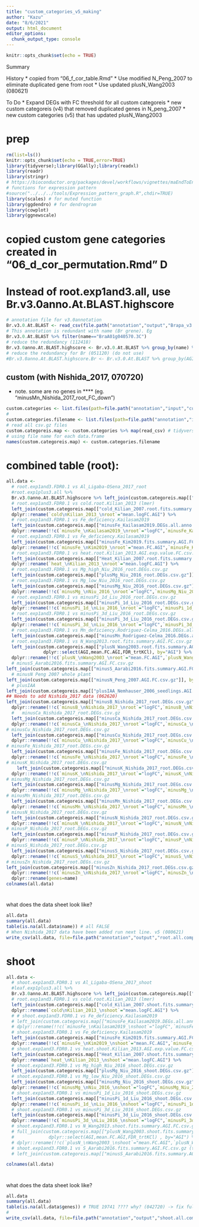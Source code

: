 ```yaml
---
title: "custom_categories_v5_making"
author: "Kazu"
date: "8/6/2021"
output: html_document
editor_options: 
  chunk_output_type: console
---
```


```r
knitr::opts_chunk$set(echo = TRUE)
```

Summary

History
* copied from "06_f_cor_table.Rmd"
* Use modified N_Peng_2007 to eliminate duplicated gene from root
* Use updated plusN_Wang2003 (080621)

To Do
*  Expand DEGs with FC threshold for all custom categoreis
* new custom categoreis (v4) that removed duplicated genes in N_peng_2007
* new custom categories (v5) that has updated plusN_Wang2003

# prep
```r
rm(list=ls())
knitr::opts_chunk$set(echo = TRUE,error=TRUE)
library(tidyverse);library(GGally);library(readxl)
library(readr)
library(stringr)
# https://bioconductor.org/packages/devel/workflows/vignettes/maEndToEnd/inst/doc/MA-Workflow.html
# functions for expression pattern
#source("../../../tools/Expression_pattern_graph.R",chdir=TRUE)
library(scales) # for muted function
library(ggdendro) # for dendrogram
library(cowplot)
library(ggnewscale)
```



# copied custom gene categories created in "06_d_cor_permutation.Rmd" D

# Instead of root.exp1and3.all, use Br.v3.0anno.At.BLAST.highscore
```r
# annotation file for v3.0annotation
Br.v3.0.At.BLAST <- read_csv(file.path("annotation","output","Brapa_v3.0_annotated.csv")) 
# This annotation is redundant with name (Br grene). Eg 
Br.v3.0.At.BLAST %>% filter(name=="BraA01g040570.3C")
# reduce the redundancy (112418)
Br.v3.0anno.At.BLAST.highscore <- Br.v3.0.At.BLAST %>% group_by(name) %>% arrange(desc(score)) %>% dplyr::slice(1)
# reduce the redundancy for Br (051120) (do not use)
#Br.v3.0anno.At.BLAST.highscore.Br <- Br.v3.0.At.BLAST %>% group_by(AGI) %>% arrange(desc(score)) %>% slice(1) #%>% View()
```



## custom (with Nishida_2017, 070720)
* note. some are no genes in **** (eg. "minusMn_Nishida_2017_root_FC_down")
```r
custom.categories <- list.files(path=file.path("annotation","input","custom_categories"),pattern="(FC.csv.gz|FC.WT.csv.gz|DEGs.all.anno.csv.gz|DEGs.all.anno.csv|DEGs.csv.gz|Fe_def_KIM_2019_pnas.1916892116.sd01.csv)",full.names = TRUE) # not working, why??????? 061221
#
custom.categories.filename <- list.files(path=file.path("annotation","input","custom_categories"),pattern="(FC.csv.gz|FC.WT.csv.gz|DEGs.all.anno.csv.gz|DEGs.all.anno.csv|DEGs.csv.gz|Fe_def_KIM_2019_pnas.1916892116.sd01.csv)",full.names = FALSE) # 39 data, 15 publications
# read all csv.gz files
custom.categoreis.map <- custom.categories %>% map(read_csv) # tidyverse (or purr) way of lapply
# using file name for each data.frame
names(custom.categoreis.map) <- custom.categories.filename
```

# combined table (root): 
```r
all.data <-
  # root.exp1and3.FDR0.1 vs Al_Ligaba-OSena_2017_root
  #root.exp1plus3.all %>%
  Br.v3.0anno.At.BLAST.highscore %>% left_join(custom.categoreis.map[["plusAl_Ligaba-OSena_2017_root.DEGs.csv.gz"]] %>% dplyr::select(AGI,logFC,FDR), by="AGI")  %>% dplyr::rename(!!c(`plusAl_\nLigaba-OSena_2017_\nroot`="logFC",`plusAl_Ligaba-OSena_2017_root_FDR`="FDR"))  %>%
  # root.exp1and3.FDR0.1 vs cold.root.Kilian_2013 (lmer)
  left_join(custom.categoreis.map[["cold_Kilian_2007.root.fits.summary.AGI.FC.csv.gz"]] %>% dplyr::select(AGI,mean.logFC.AGI), by="AGI") %>% 
  dplyr::rename(`cold\nKilian_2013_\nroot`="mean.logFC.AGI") %>% 
  # root.exp1and3.FDR0.1 vs Fe_deficiency.Kailasam2019 
  left_join(custom.categoreis.map[["minusFe_Kailasam2019.DEGs.all.anno.csv"]] %>% dplyr::select(AGI,logFC,FDR), by="AGI") %>% 
  dplyr::rename(!!c(`minusFe_\nKailasam2019_\nroot`="logFC",`minusFe_Kailasam2019_root_FDR`="FDR")) %>%
  # root.exp1and3.FDR0.1 vs Fe_deficiency.Kailasam2019 
  left_join(custom.categoreis.map[["minusFe_Kim2019.fits.summary.AGI.FC.WT.csv.gz"]] %>% dplyr::select(AGI,mean.FC.AGI,`FDR_trtFe-`), by="AGI") %>%
  dplyr::rename(!!c(`minusFe_\nKim2019_\nroot`="mean.FC.AGI",`minusFe_Kim2019_root_FDR`="FDR_trtFe-")) %>%
  # root.exp1and3.FDR0.1 vs heat.root.Kilian_2013.AGI.exp.value.FC.csv.gz (lmer)
  left_join(custom.categoreis.map[["Heat_Kilian_2007.root.fits.summary.AGI.FC.csv.gz"]] %>% dplyr::select(AGI,mean.logFC.AGI), by="AGI") %>% 
  dplyr::rename(`heat_\nKilian_2013_\nroot`="mean.logFC.AGI") %>%
  # root.exp1and3.FDR0.1 vs Mg_high_Niu_2016_root.DEGs.csv.gz
  left_join(custom.categoreis.map[["plusMg_Niu_2016_root.DEGs.csv.gz"]] %>% dplyr::select(AGI,logFC,FDR), by="AGI") %>% dplyr::rename(!!c(`plusMg_\nNiu_2016_\nroot`="logFC",`plusMg_Niu_2016_root_FDR`="FDR")) %>%
  # root.exp1and3.FDR0.1 vs Mg_low_Niu_2016_root.DEGs.csv.gz
  left_join(custom.categoreis.map[["minusMg_Niu_2016_root.DEGs.csv.gz"]] %>% dplyr::select(AGI,logFC,FDR), by="AGI") %>%
  dplyr::rename(!!c(`minusMg_\nNiu_2016_\nroot`="logFC",`minusMg_Niu_2016_root_FDR`="FDR")) %>% #View()
  # root.exp1and3.FDR0.1 vs minusPi_1d_Liu_2016_root.DEGs.csv.gz
  left_join(custom.categoreis.map[["minusPi_1d_Liu_2016_root.DEGs.csv.gz"]] %>% dplyr::select(AGI,logFC,FDR), by="AGI") %>%
  dplyr::rename(!!c(`minusPi_1d_\nLiu_2016_\nroot`="logFC",`minusPi_1d_Liu_2016_root_FDR`="FDR")) %>% #View()
  # root.exp1and3.FDR0.1 vs minusPi_3d_Liu_2016_root.DEGs.csv.gz
  left_join(custom.categoreis.map[["minusPi_3d_Liu_2016_root.DEGs.csv.gz"]] %>% dplyr::select(AGI,logFC,FDR), by="AGI") %>%
  dplyr::rename(!!c(`minusPi_3d_\nLiu_2016_\nroot`="logFC",`minusPi_3d_Liu_2016_root_FDR`="FDR")) %>% #View()
  # root.exp1and3.FDR0.1 vs Mn_deficiency.Rodriguez-Celma_2016.DEGs.all.anno.csv.gz
  left_join(custom.categoreis.map[["minusMn_Rodriguez-Celma_2016.DEGs.all.anno.csv.gz"]] %>% dplyr::select(AGI,logFC,FDR), by="AGI") %>% dplyr::rename(!!c(`minusMn_\nRodriguez-Celma_2016_\nroot`="logFC",`minusMn_Rodriguez-Celma_2016_root_FDR`="FDR")) %>% #View()
  # root.exp1and3.FDR0.1 vs N_Wang2013.root.fits.summary.AGI.FC.csv.gz
  left_join(custom.categoreis.map[["plusN_Wang2003.root.fits.summary.AGI.FC.csv.gz"]] %>%
              dplyr::select(AGI,mean.FC.AGI,FDR_trtKCl), by="AGI") %>%
  dplyr::rename(!!c(`plusN_\nWang2003_\nroot`="mean.FC.AGI",`plusN_Wang2003_root_FDR`="FDR_trtKCl")) %>% 
  # minusS_Aarabi2016.fits.summary.AGI.FC.csv.gz
left_join(custom.categoreis.map[["minusS_Aarabi2016.fits.summary.AGI.FC.csv.gz"]] %>% dplyr::select(AGI,mean.FC.AGI,`FDR_trt-S`), by="AGI") %>% dplyr::rename(!!c(`minusS_\nAarabi2016_\nroot`="mean.FC.AGI",`minusS_Aarabi2016_root_FDR`="FDR_trt-S"))  %>%
  # minusN Peng 2007 whole plant
left_join(custom.categoreis.map[["minusN_Peng_2007.AGI.FC.csv.gz"]], by="AGI") %>% dplyr::rename(!!c(`minusN_\nPeng_2007_\nwhole`="logFC")) %>%
  # plusIAA
left_join(custom.categoreis.map[["plusIAA_Nemhauser_2006_seedlings.AGI.FC.csv.gz"]], by="AGI") %>% dplyr::rename(!!c(`plusIAA_\nNemhauser_2006_\nseedlings`="logFC")) %>%
## Needs to add Nishida_2017 data (062620)
left_join(custom.categoreis.map[["minusB_Nishida_2017_root.DEGs.csv.gz"]] %>% dplyr::select(AGI,logFC,FDR), by="AGI") %>%
  dplyr::rename(!!c(`minusB_\nNishida_2017_\nroot`="logFC",`minusB_\nNishida_2017_\nroot_FDR`="FDR")) %>% 
  #   minusCa_Nishida_2017_root.DEGs.csv.gz
  left_join(custom.categoreis.map[["minusCa_Nishida_2017_root.DEGs.csv.gz"]] %>% dplyr::select(AGI,logFC,FDR), by="AGI") %>%
  dplyr::rename(!!c(`minusCa_\nNishida_2017_\nroot`="logFC",`minusCa_\nNishida_2017_\nroot_FDR`="FDR")) %>%
# minusCu_Nishida_2017_root.DEGs.csv.gz
  left_join(custom.categoreis.map[["minusCu_Nishida_2017_root.DEGs.csv.gz"]] %>% dplyr::select(AGI,logFC,FDR), by="AGI") %>%
  dplyr::rename(!!c(`minusCu_\nNishida_2017_\nroot`="logFC",`minusCu_\nNishida_2017_\nroot_FDR`="FDR")) %>%
# minusFe_Nishida_2017_root.DEGs.csv.gz
  left_join(custom.categoreis.map[["minusFe_Nishida_2017_root.DEGs.csv.gz"]] %>% dplyr::select(AGI,logFC,FDR), by="AGI") %>%
  dplyr::rename(!!c(`minusFe_\nNishida_2017_\nroot`="logFC",`minusFe_\nNishida_2017_\nroot_FDR`="FDR")) %>%
# minusK_Nishida_2017_root.DEGs.csv.gz
    left_join(custom.categoreis.map[["minusK_Nishida_2017_root.DEGs.csv.gz"]] %>% dplyr::select(AGI,logFC,FDR), by="AGI") %>%
  dplyr::rename(!!c(`minusK_\nNishida_2017_\nroot`="logFC",`minusK_\nNishida_2017_\nroot_FDR`="FDR")) %>%
# minusMg_Nishida_2017_root.DEGs.csv.gz
  left_join(custom.categoreis.map[["minusMg_Nishida_2017_root.DEGs.csv.gz"]] %>% dplyr::select(AGI,logFC,FDR), by="AGI") %>%
  dplyr::rename(!!c(`minusMg_\nNishida_2017_\nroot`="logFC",`minusMg_\nNishida_2017_\nroot_FDR`="FDR")) %>%
# minusMn_Nishida_2017_root.DEGs.csv.gz
  left_join(custom.categoreis.map[["minusMn_Nishida_2017_root.DEGs.csv.gz"]] %>% dplyr::select(AGI,logFC,FDR), by="AGI") %>%
  dplyr::rename(!!c(`minusMn_\nNishida_2017_\nroot`="logFC",`minusMn_\nNishida_2017_\nroot_FDR`="FDR")) %>%
# minusN_Nishida_2017_root.DEGs.csv.gz
  left_join(custom.categoreis.map[["minusN_Nishida_2017_root.DEGs.csv.gz"]] %>% dplyr::select(AGI,logFC,FDR), by="AGI") %>%
  dplyr::rename(!!c(`minusN_\nNishida_2017_\nroot`="logFC",`minusN_\nNishida_2017_\nroot_FDR`="FDR")) %>%
# minusP_Nishida_2017_root.DEGs.csv.gz
  left_join(custom.categoreis.map[["minusP_Nishida_2017_root.DEGs.csv.gz"]] %>% dplyr::select(AGI,logFC,FDR), by="AGI") %>%
  dplyr::rename(!!c(`minusP_\nNishida_2017_\nroot`="logFC",`minusP_\nNishida_2017_\nroot_FDR`="FDR")) %>%
# minusS_Nishida_2017_root.DEGs.csv.gz
  left_join(custom.categoreis.map[["minusS_Nishida_2017_root.DEGs.csv.gz"]] %>% dplyr::select(AGI,logFC,FDR), by="AGI") %>%
  dplyr::rename(!!c(`minusS_\nNishida_2017_\nroot`="logFC",`minusS_\nNishida_2017_\nroot_FDR`="FDR")) %>%
# minusZn_Nishida_2017_root.DEGs.csv.gz
left_join(custom.categoreis.map[["minusZn_Nishida_2017_root.DEGs.csv.gz"]] %>% dplyr::select(AGI,logFC,FDR), by="AGI") %>%
  dplyr::rename(!!c(`minusZn_\nNishida_2017_\nroot`="logFC",`minusZn_\nNishida_2017_\nroot_FDR`="FDR")) %>%
  dplyr::rename(genes=name)
colnames(all.data)
```
# 
what does the data sheet look like?  
```r
all.data
summary(all.data)
table(is.na(all.data$name)) # all FALSE
# When Nishida_2017 data have been added run next line. v5 (080621)
write_csv(all.data, file=file.path("annotation","output","root.all.comparison.v5.csv.gz")) # use this for making "Supplemental_Table4_custom_categories.xlsx"
```

# shoot
```r
all.data <-
  # shoot.exp1and3.FDR0.1 vs Al_Ligaba-OSena_2017_shoot
  #leaf.exp1plus3.all %>%
  Br.v3.0anno.At.BLAST.highscore %>% left_join(custom.categoreis.map[["plusAl_Ligaba-OSena_2017_shoot.DEGs.csv.gz"]] %>% dplyr::select(AGI,logFC,FDR), by="AGI")  %>% dplyr::rename(!!c(`plusAl_\nLigaba-OSena_2017_\nshoot`="logFC",`plusAl_Ligaba-OSena_2017_shoot_FDR`="FDR"))  %>%
  # root.exp1and3.FDR0.1 vs cold.root.Kilian_2013 (lmer)
  left_join(custom.categoreis.map[["cold_Kilian_2007.shoot.fits.summary.AGI.FC.csv.gz"]] %>% dplyr::select(AGI,mean.logFC.AGI), by="AGI") %>% 
  dplyr::rename(`cold\nKilian_2013_\nshoot`="mean.logFC.AGI") %>% 
  # # shoot.exp1and3.FDR0.1 vs Fe_deficiency.Kailasam2019
  # left_join(custom.categoreis.map[["minusFe_Kailasam2019.DEGs.all.anno.csv.gz"]] %>% dplyr::select(AGI,logFC,FDR) , by="AGI") %>% 
  # dplyr::rename(!!c(`minusFe_\nKailasam2019_\nshoot`="logFC",`minusFe_Kailasam2019_shoot_FDR`="FDR")) %>%
  # shoot.exp1and3.FDR0.1 vs Fe_deficiency.Kailasam2019
  left_join(custom.categoreis.map[["minusFe_Kim2019.fits.summary.AGI.FC.WT.csv.gz"]] %>% dplyr::select(AGI,mean.FC.AGI,`FDR_trtFe-`), by="AGI") %>%
  dplyr::rename(!!c(`minusFe_\nKim2019_\nshoot`="mean.FC.AGI",`minusFe_Kim2019_shoot_FDR`="FDR_trtFe-")) %>%
  # shoot.exp1and3.FDR0.1 vs heat.shoot.Kilian_2013.AGI.exp.value.FC.csv.gz (lmer)
  left_join(custom.categoreis.map[["Heat_Kilian_2007.shoot.fits.summary.AGI.FC.csv.gz"]] %>% dplyr::select(AGI,mean.logFC.AGI), by="AGI") %>% 
  dplyr::rename(`heat_\nKilian_2013_\nshoot`="mean.logFC.AGI") %>%
  # shoot.exp1and3.FDR0.1 vs Mg_high_Niu_2016_shoot.DEGs.csv.gz
  left_join(custom.categoreis.map[["plusMg_Niu_2016_shoot.DEGs.csv.gz"]] %>% dplyr::select(AGI,logFC,FDR), by="AGI") %>% dplyr::rename(!!c(`plusMg_\nNiu_2016_\nshoot`="logFC",`plusMg_Niu_2016_shoot_FDR`="FDR")) %>%
  # shoot.exp1and3.FDR0.1 vs Mg_low_Niu_2016_shoot.DEGs.csv.gz
  left_join(custom.categoreis.map[["minusMg_Niu_2016_shoot.DEGs.csv.gz"]] %>% dplyr::select(AGI,logFC,FDR), by="AGI") %>%
  dplyr::rename(!!c(`minusMg_\nNiu_2016_\nshoot`="logFC",`minusMg_Niu_2016_shoot_FDR`="FDR")) %>% #View()
  # shoot.exp1and3.FDR0.1 vs minusPi_1d_Liu_2016_shoot.DEGs.csv.gz
  left_join(custom.categoreis.map[["minusPi_1d_Liu_2016_shoot.DEGs.csv.gz"]] %>% dplyr::select(AGI,logFC,FDR) , by="AGI") %>%
  dplyr::rename(!!c(`minusPi_1d_\nLiu_2016_\nshoot`="logFC",`minusPi_1d_Liu_2016_shoot_FDR`="FDR")) %>% #View()
  # shoot.exp1and3.FDR0.1 vs minusPi_3d_Liu_2016_shoot.DEGs.csv.gz
  left_join(custom.categoreis.map[["minusPi_3d_Liu_2016_shoot.DEGs.csv.gz"]] %>% dplyr::select(AGI,logFC,FDR), by="AGI") %>%
  dplyr::rename(!!c(`minusPi_3d_\nLiu_2016_\nshoot`="logFC",`minusPi_3d_Liu_2016_shoot_FDR`="FDR")) %>% rename(genes=name) #%>% #View()
  # shoot.exp1and3.FDR0.1 vs N_Wang2013.shoot.fits.summary.AGI.FC.csv.gz
  # full_join(custom.categoreis.map[["plusN_Wang2003.shoot.fits.summary.AGI.FC.csv.gz"]] %>%
  #             dplyr::select(AGI,mean.FC.AGI,FDR_trtKCl) , by="AGI") %>%
  # dplyr::rename(!!c(`plusN_\nWang2003_\nshoot`="mean.FC.AGI",`plusN_Wang2003_shoot_FDR`="FDR_trtKCl")) %>% #View()
  # shoot.exp1and3.FDR0.1 vs S_Aarabi2016.fits.summary.AGI.FC.csv.gz (tissu from root)
  # left_join(custom.categoreis.map[["minusS_Aarabi2016.fits.summary.AGI.FC.csv.gz"]] %>% dplyr::select(AGI,mean.FC.AGI,`FDR_trt-S`) , by="AGI") %>% dplyr::rename(!!c(`minusS_\nAarabi2016_\nshoot`="mean.FC.AGI",`minusS_Aarabi2016_shoot_FDR`="FDR_trt-S")) 

colnames(all.data)
```

# 
what does the data sheet look like?  
```r
all.data
summary(all.data)
table(is.na(all.data$genes)) # TRUE 19741 ???? why? (042720) -> fix full_join to left_join (042720)
#
write_csv(all.data, file=file.path("annotation","output","shoot.all.comparison.v5.csv.gz")) # use this for making "Supplemental_Table4_custom_categories.xlsx"
```
